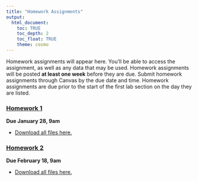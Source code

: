 ```yaml
---
title: "Homework Assignments"
output: 
  html_document:
    toc: TRUE
    toc_depth: 2
    toc_float: TRUE
    theme: cosmo
---
```


Homework assignments will appear here. You'll be able to access the assignment, as well as any data that may be used. Homework assignments will be posted **at least one week** before they are due. Submit homework assignments through Canvas by the due date and time. Homework assignments are due prior to the start of the first lab section on the day they are listed. 

### [**Homework 1**](homework/homework-1.html)

**Due January 28, 9am**

- [Download all files here.](homework/homework-1.zip)


### [**Homework 2**](homework/homework-2.html)

**Due February 18, 9am**

- [Download all files here.](homework/homework-2.zip)

<!-- ### [**Homework 3**](homework/homework-3.html) -->

<!-- **Due March 11, 9am** -->

<!-- - [Download all files here.](homework/homework-3.zip) -->

